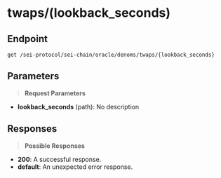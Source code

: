 # twaps/(lookback_seconds)

## Endpoint
```http
get /sei-protocol/sei-chain/oracle/denoms/twaps/{lookback_seconds}
```

## Parameters
> **Request Parameters**

- **lookback_seconds** (path): No description

## Responses
> **Possible Responses**

- **200**: A successful response.
- **default**: An unexpected error response.


